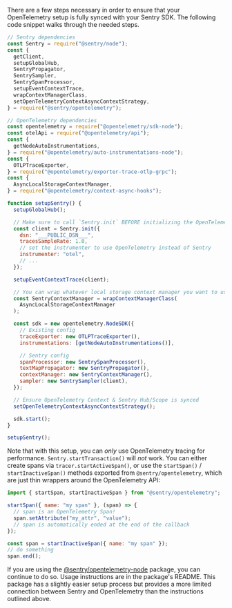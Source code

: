 There are a few steps necessary in order to ensure that your OpenTelemetry setup is fully synced with your Sentry SDK. The following code snippet walks through the needed steps.


```javascript
// Sentry dependencies
const Sentry = require("@sentry/node");
const {
  getClient,
  setupGlobalHub,
  SentryPropagator,
  SentrySampler,
  SentrySpanProcessor,
  setupEventContextTrace,
  wrapContextManagerClass,
  setOpenTelemetryContextAsyncContextStrategy,
} = require("@sentry/opentelemetry");

// OpenTelemetry dependencies
const opentelemetry = require("@opentelemetry/sdk-node");
const otelApi = require("@opentelemetry/api");
const {
  getNodeAutoInstrumentations,
} = require("@opentelemetry/auto-instrumentations-node");
const {
  OTLPTraceExporter,
} = require("@opentelemetry/exporter-trace-otlp-grpc");
const {
  AsyncLocalStorageContextManager,
} = require("@opentelemetry/context-async-hooks");

function setupSentry() {
  setupGlobalHub();

  // Make sure to call `Sentry.init` BEFORE initializing the OpenTelemetry SDK
  const client = Sentry.init({
    dsn: "___PUBLIC_DSN___",
    tracesSampleRate: 1.0,
    // set the instrumenter to use OpenTelemetry instead of Sentry
    instrumenter: "otel",
    // ...
  });

  setupEventContextTrace(client);

  // You can wrap whatever local storage context manager you want to use
  const SentryContextManager = wrapContextManagerClass(
    AsyncLocalStorageContextManager
  );

  const sdk = new opentelemetry.NodeSDK({
    // Existing config
    traceExporter: new OTLPTraceExporter(),
    instrumentations: [getNodeAutoInstrumentations()],

    // Sentry config
    spanProcessor: new SentrySpanProcessor(),
    textMapPropagator: new SentryPropagator(),
    contextManager: new SentryContextManager(),
    sampler: new SentrySampler(client),
  });

  // Ensure OpenTelemetry Context & Sentry Hub/Scope is synced
  setOpenTelemetryContextAsyncContextStrategy();

  sdk.start();
}

setupSentry();
```

Note that with this setup, you can _only_ use OpenTelemetry tracing for performance. `Sentry.startTransaction()` will _not_ work.
You can either create spans via `tracer.startActiveSpan()`,
or use the `startSpan()` / `startInactiveSpan()` methods exported from `@sentry/opentelemetry`,
which are just thin wrappers around the OpenTelemetry API:

```javascript
import { startSpan, startInactiveSpan } from "@sentry/opentelemetry";

startSpan({ name: "my span" }, (span) => {
  // span is an OpenTelemetry Span!
  span.setAttribute("my_attr", "value");
  // span is automatically ended at the end of the callback
});

const span = startInactiveSpan({ name: "my span" });
// do something
span.end();
```

<Alert>

If you are using the [@sentry/opentelemetry-node](https://www.npmjs.com/package/@sentry/opentelemetry-node) package, you can continue to do so. Usage instructions are in the
package's README. This package has a slightly easier setup process but
provides a more limited connection between Sentry and OpenTelemetry than the
instructions outlined above.

</Alert>

